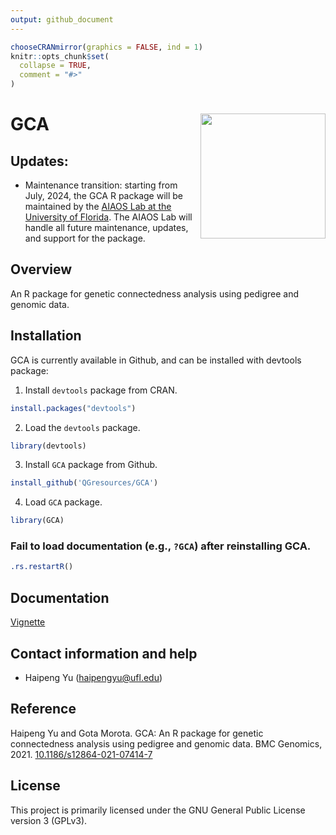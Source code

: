 ```yaml
---
output: github_document
---
```


<!-- README.md is generated from README.Rmd. Please edit README.Rmd (this file) -->

```r
chooseCRANmirror(graphics = FALSE, ind = 1)
knitr::opts_chunk$set(
  collapse = TRUE,
  comment = "#>"
)
```

# GCA <img src="man/figures/GCA.png" height="200" align="right"/>

## Updates: 

- Maintenance transition: starting from July, 2024, the GCA R package will be maintained by the [AIAOS Lab at the University of Florida](https://github.com/uf-aiaos/GCA). The AIAOS Lab will handle all future maintenance, updates, and support for the package. 

## Overview 
An R package for genetic connectedness analysis using pedigree and genomic data. 

## Installation
GCA is currently available in Github, and can be installed with devtools package: 

1. Install `devtools` package from CRAN. 
```r
install.packages("devtools")
```

2. Load the `devtools` package.
```r
library(devtools)
```

3. Install `GCA` package from Github.
```r
install_github('QGresources/GCA')
```

4. Load `GCA` package. 
```r
library(GCA)
```

### Fail to load documentation (e.g., `?GCA`) after reinstalling GCA.
```r
.rs.restartR() 
```

## Documentation
[Vignette](https://qgresources.github.io/GCA_Vignette/GCA.html)

## Contact information and help
- Haipeng Yu (<haipengyu@ufl.edu>)

## Reference
Haipeng Yu and Gota Morota. GCA: An R package for genetic connectedness analysis using pedigree and genomic data. BMC Genomics, 2021. [10.1186/s12864-021-07414-7](https://bmcgenomics.biomedcentral.com/articles/10.1186/s12864-021-07414-7)

## License
This project is primarily licensed under the GNU General Public License version 3 (GPLv3).
